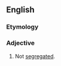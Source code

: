 ==English==
===Etymology===
{{prefix|en|non|segregated}}
===Adjective===
{{en-adj|-}}

# Not [[segregate]]d.